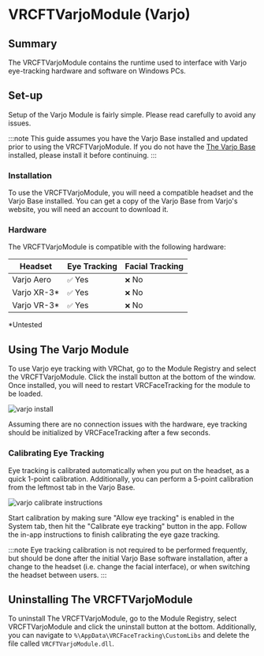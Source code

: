 # VRCFTVarjoModule (Varjo)

## Summary

The VRCFTVarjoModule contains the runtime used to interface with Varjo eye-tracking hardware and software on Windows PCs.

## Set-up

Setup of the Varjo Module is fairly simple. Please read carefully to avoid any issues. 

:::note
This guide assumes you have the Varjo Base installed and updated prior to using the VRCFTVarjoModule. 
If you do not have the [The Varjo Base](https://account.varjo.com/downloads#varjo_base)
installed, please install it before continuing.
:::

### Installation

To use the VRCFTVarjoModule, you will need a compatible headset and the Varjo Base installed.
You can get a copy of the Varjo Base from Varjo's website, you will need an account to download it. 

### Hardware

The VRCFTVarjoModule is compatible with the following hardware:

| Headset | Eye Tracking | Facial Tracking |
| ---------------------------------- | -------- | --------- |
| Varjo Aero                         | `✅` Yes | `❌` No  |
| Varjo XR-3*                        | `✅` Yes | `❌` No  |
| Varjo VR-3*						 | `✅` Yes | `❌` No  |

*Untested

## Using The Varjo Module

To use Varjo eye tracking with VRChat, go to the Module Registry and select the VRCFTVarjoModule. Click the install button at the bottom of the window. Once installed, you will need to restart VRCFaceTracking for the module to be loaded.

<div style={{
    width: '50%',
    height: 'auto',
    margin: 'auto',
    display: 'block'
}}>
    <img src={require("./img/varjo/varjo_install.png").default} alt="varjo install" />
</div>

Assuming there are no connection issues with the hardware, eye tracking should be initialized by VRCFaceTracking after a few seconds.

### Calibrating Eye Tracking

Eye tracking is calibrated automatically when you put on the headset, as a quick 1-point calibration.
Additionally, you can perform a 5-point calibration from the leftmost tab in the Varjo Base.
<div style={{
    width: '50%',
    height: 'auto',
    margin: 'auto',
    display: 'block'
}}>
    <img src={require("./img/varjo/varjo_calibrate_instructions.png").default} alt="varjo calibrate instructions" />
</div>

Start calibration by making sure "Allow eye tracking" is enabled in the System tab, then hit the "Calibrate eye tracking" button in the app. Follow the in-app instructions to finish calibrating the eye gaze tracking.  

:::note
Eye tracking calibration is not required to be performed frequently, but should be done after the initial Varjo Base software installation, after a change to the headset (i.e. change the facial interface), or when switching the headset between users.
:::

## Uninstalling The VRCFTVarjoModule

To uninstall The VRCFTVarjoModule, go to the Module Registry, select VRCFTVarjoModule and click the uninstall button at the bottom. Additionally, you can navigate to `%\AppData\VRCFaceTracking\CustomLibs` and delete the file called `VRCFTVarjoModule.dll`.